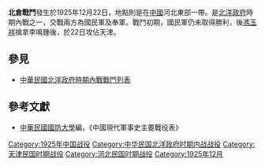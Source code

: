 {{Infobox Military Conflict|
campaign=|
image=|
caption=|
conflict=北倉戰鬥|
date=1925年12月22日|
place=[[中國|中國]]河北東部省境|
result=國民軍馮玉祥處分李鳴鍾後，親率軍隊攻佔天津，李景林敗走青島|
combatant1=國民軍|
combatant2=奉一軍| 
commander1=李鳴鍾、馮玉祥|
commander2=李景林|
strength1=|
strength2=|
casualties1=|
casualties2=|
}}
'''北倉戰鬥'''發生於1925年12月22日，地點則是在[[中國|中國]]河北東部一帶。是[[北洋政府|北洋政府]]時期內戰之一，交戰兩方為國民軍及奉軍。戰鬥初期，國民軍仍未取得勝利，後[[馮玉祥|馮玉祥]]擒拿李鳴鍾後，於22日攻佔天津。
==參見==
*[[中華民國北洋政府時期內戰戰鬥列表|中華民國北洋政府時期內戰戰鬥列表]]
==參考文獻==
*[[中華民國|中華民國]][[國防大學_(臺灣)|國防大學]]編，《中國現代軍事史主要戰役表》

[[Category:1925年中国战役|Category:1925年中国战役]]
[[Category:中华民国北洋政府时期内战战役|Category:中华民国北洋政府时期内战战役]]
[[Category:天津民国时期战役|Category:天津民国时期战役]]
[[Category:河北民国时期战役|Category:河北民国时期战役]]
[[Category:1925年12月|Category:1925年12月]]